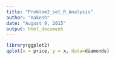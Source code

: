 ```yaml
---
title: "Problem2_set_R_Analysis"
author: "Rakesh"
date: "August 9, 2015"
output: html_document
---
```


```r
library(ggplot2)
qplot(x = price, y = x, data=diamonds)
```

```r

```

